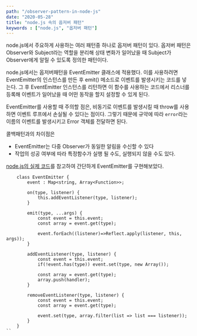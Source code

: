 ```yaml
---
path: "/observer-pattern-in-node-js"
date: "2020-05-28"
title: "node.js 속의 옵저버 패턴"
keywords : ["node.js", "옵저버 패턴"]
---
```

node.js에서 주요하게 사용하는 여러 패턴중 하나로 옵저버 패턴이 있다.
옵저버 패턴은 Observer와 Subject라는 역할을 분리해 상태 변화가 일어났을 때 Subject가 Observer에게 알릴 수 있도록 정의한 패턴이다.

node.js에서는 옵저버패턴을 EventEmitter 클래스에 적용했다.
이를 사용하려면 EventEmitter의 인스턴스를 만든 후 emit() 메소드로 이벤트를 발생시키는 코드를 넣는다.
그 후 EventEmitter 인스턴스를 리턴하면 이 함수를 사용하는 코드에서 리스너를 등록해  이벤트가 일어났을 때 어떤 동작을 할지 설정할 수 있게 된다.

EventEmitter를 사용할 때 주의할 점은, 비동기로 이벤트를 발생시킬 때 throw를 사용하면 이벤트 루프에서 손실될 수 있다는 점이다.
그렇기 때문에 규약에 따라 `error`라는 이름의 이벤트를 발생시키고 Error 객체를 전달하면 된다.

콜백패턴과의 차이점은
- EventEmitter는 다중 Observer가 동일한 알림을 수신할 수 있다
- 작업의 성공 여부에 따라 특정함수가 실행 될 수도, 실행되지 않을 수도 있다.

[node.js의 실제 코드](https://github.com/nodejs/node/blob/v12.14.1/lib/events.js)를 참고하여 간단하게 EventEmitter를 구현해보았다.

```
    class EventEmitter {
        event : Map<string, Array<Function>>;

        on(type, listener) {
            this.addEventListener(type, listener);
        }

        emit(type, ...args) {
            const event = this.event;
            const array = event.get(type);

            event.forEach((listener)=>Reflect.apply(listener, this, args));
        }

        addEventListener(type, listener) {
            const event = this.event;
            if(!event.has(type)) event.set(type, new Array());

            const array = event.get(type);
            array.push(handler);
        }

        removeEventListener(type, listener) {
            const event = this.event;
            const array = event.get(type);

            event.set(type, array.filter(list => list === listener));
        }
    }
``
